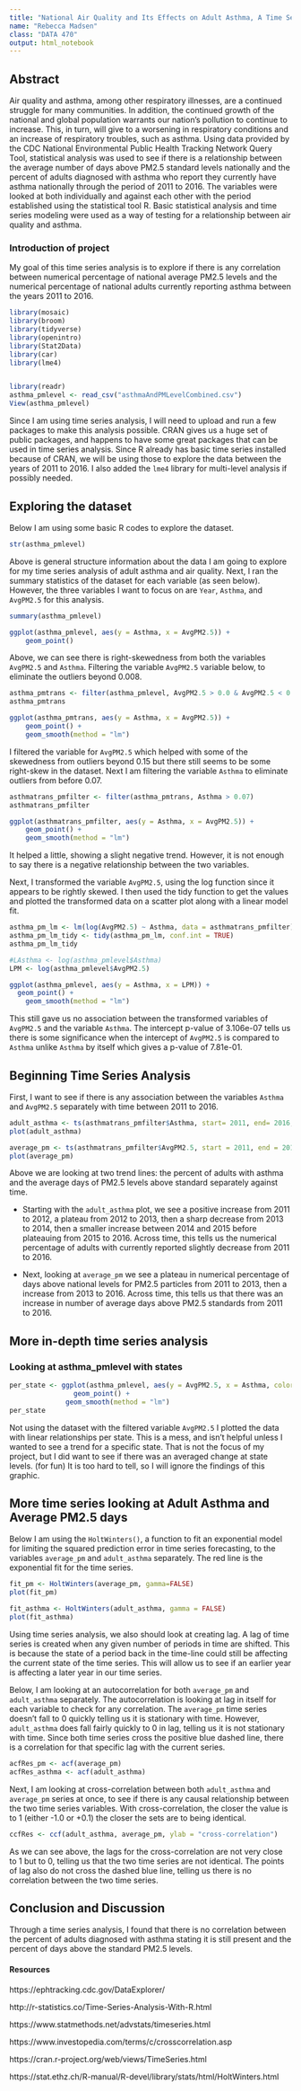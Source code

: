 ```yaml
---
title: "National Air Quality and Its Effects on Adult Asthma, A Time Series Analysis"
name: "Rebecca Madsen"
class: "DATA 470"
output: html_notebook
---
```


## Abstract

Air quality and asthma, among other respiratory illnesses, are a continued struggle for many communities. In addition, the continued growth of the national and global population warrants our nation's pollution to continue to increase. This, in turn, will give to a worsening in respiratory conditions and an increase of respiratory troubles, such as asthma. Using data provided by the CDC National Environmental Public Health Tracking Network Query Tool, statistical analysis was used to see if there is a relationship between the average number of days above PM2.5 standard levels nationally and the percent of adults diagnosed with asthma who report they currently have asthma nationally through the period of 2011 to 2016. The variables were looked at both individually and against each other with the period established using the statistical tool R. Basic statistical analysis and time series modeling were used as a way of testing for a relationship between air quality and asthma. 

### Introduction of project

My goal of this time series analysis is to explore if there is any correlation between numerical percentage of national average PM2.5 levels and the numerical percentage of national adults currently reporting asthma between the years 2011 to 2016.

```r
library(mosaic)
library(broom)
library(tidyverse)
library(openintro)
library(Stat2Data)
library(car)
library(lme4)


library(readr)
asthma_pmlevel <- read_csv("asthmaAndPMLevelCombined.csv")
View(asthma_pmlevel)
```


Since I am using time series analysis, I will need to upload and run a few packages to make this analysis possible. CRAN gives us a huge set of public packages, and happens to have some great packages that can be used in time series analysis. Since R already has basic time series installed because of CRAN, we will be using those to explore the data between the years of 2011 to 2016. I also added the `lme4` library for multi-level analysis if possibly needed.

## Exploring the dataset

Below I am using some basic R codes to explore the dataset.

```r
str(asthma_pmlevel)
```


Above is general structure information about the data I am going to explore for my time series analysis of adult asthma and air quality. Next, I ran the summary statistics of the dataset for each variable (as seen below). However, the three variables I want to focus on are `Year`, `Asthma`, and `AvgPM2.5` for this analysis. 

```r
summary(asthma_pmlevel)
```

```r
ggplot(asthma_pmlevel, aes(y = Asthma, x = AvgPM2.5)) +
    geom_point()
```

Above, we can see there is right-skewedness from both the variables `AvgPM2.5` and `Asthma`. Filtering the variable `AvgPM2.5` variable below, to eliminate the outliers beyond 0.008.

```r
asthma_pmtrans <- filter(asthma_pmlevel, AvgPM2.5 > 0.0 & AvgPM2.5 < 0.08)
asthma_pmtrans
```

```r
ggplot(asthma_pmtrans, aes(y = Asthma, x = AvgPM2.5)) +
    geom_point() +
    geom_smooth(method = "lm")
```

I filtered the variable for `AvgPM2.5` which helped with some of the skewedness from outliers beyond 0.15 but there still seems to be some right-skew in the dataset. Next I am filtering the variable `Asthma` to eliminate outliers from before 0.07.

```r
asthmatrans_pmfilter <- filter(asthma_pmtrans, Asthma > 0.07)
asthmatrans_pmfilter
```

```r
ggplot(asthmatrans_pmfilter, aes(y = Asthma, x = AvgPM2.5)) +
    geom_point() +
    geom_smooth(method = "lm")
```
It helped a little, showing a slight negative trend. However, it is not enough to say there is a negative relationship between the two variables. 

Next, I transformed the variable `AvgPM2.5`, using the log function since it appears to be rightly skewed. I then used the tidy function to get the values and plotted the transformed data on a scatter plot along with a linear model fit. 

```r
asthma_pm_lm <- lm(log(AvgPM2.5) ~ Asthma, data = asthmatrans_pmfilter)
asthma_pm_lm_tidy <- tidy(asthma_pm_lm, conf.int = TRUE)
asthma_pm_lm_tidy
```

```r
#LAsthma <- log(asthma_pmlevel$Asthma)
LPM <- log(asthma_pmlevel$AvgPM2.5)

ggplot(asthma_pmlevel, aes(y = Asthma, x = LPM)) +
  geom_point() +
    geom_smooth(method = "lm")
```

This still gave us no association between the transformed variables of `AvgPM2.5` and the variable `Asthma`. The intercept p-value of 3.106e-07 tells us there is some significance when the intercept of `AvgPM2.5` is compared to `Asthma` unlike `Asthma` by itself which gives a p-value of 7.81e-01.

## Beginning Time Series Analysis

First, I want to see if there is any association between the variables `Asthma` and `AvgPM2.5` separately with time between 2011 to 2016. 

```r
adult_asthma <- ts(asthmatrans_pmfilter$Asthma, start= 2011, end= 2016, frequency= 1)
plot(adult_asthma)

average_pm <- ts(asthmatrans_pmfilter$AvgPM2.5, start = 2011, end = 2016, frequency = 1)
plot(average_pm)
```
Above we are looking at two trend lines: the percent of adults with asthma and the average days of PM2.5 levels above standard separately against time. 

* Starting with the `adult_asthma` plot, we see a positive increase from 2011 to 2012, a plateau from 2012 to 2013, then a sharp decrease from 2013 to 2014, then a smaller increase between 2014 and 2015 before plateauing from 2015 to 2016. Across time, this tells us the numerical percentage of adults with currently reported slightly decrease from 2011 to 2016.

* Next, looking at `average_pm` we see a plateau in numerical percentage of days above national levels for PM2.5 particles from 2011 to 2013, then a increase from 2013 to 2016. Across time, this tells us that there was an increase in number of average days above PM2.5 standards from 2011 to 2016. 

## More in-depth time series analysis


### Looking at asthma_pmlevel with states

```r
per_state <- ggplot(asthma_pmlevel, aes(y = AvgPM2.5, x = Asthma, color = State)) +
                geom_point() +
              geom_smooth(method = "lm")
per_state
```
Not using the dataset with the filtered variable `AvgPM2.5` I plotted the data with linear relationships per state. This is a mess, and isn't helpful unless I wanted to see a trend for a specific state. That is not the focus of my project, but I did want to see if there was an averaged change at state levels. (for fun) It is too hard to tell, so I will ignore the findings of this graphic.


## More time series looking at Adult Asthma and Average PM2.5 days

Below I am using the `HoltWinters()`, a function to fit an exponential model for limiting the squared prediction error in time series forecasting, to the variables `average_pm` and `adult_asthma` separately. The red line is the exponential fit for the time series.

```r
fit_pm <- HoltWinters(average_pm, gamma=FALSE)
plot(fit_pm)

fit_asthma <- HoltWinters(adult_asthma, gamma = FALSE)
plot(fit_asthma)
```

Using time series analysis, we also should look at creating lag. A lag of time series is created when any given number of periods in time are shifted. This is because the state of a period back in the time-line could still be affecting the current state of the time series. This will allow us to see if an earlier year is affecting a later year in our time series.

Below, I am looking at an autocorrelation for both `average_pm` and `adult_asthma` separately. The autocorrelation is looking at lag in itself for each variable to check for any correlation. The `average_pm` time series doesn't fall to 0 quickly telling us it is stationary with time. However, `adult_asthma` does fall fairly quickly to 0 in lag, telling us it is not stationary with time. Since both time series cross the positive blue dashed line, there is a correlation for that specific lag with the current series.

```r
acfRes_pm <- acf(average_pm)
acfRes_asthma <- acf(adult_asthma)
```

Next, I am looking at cross-correlation between both `adult_asthma` and `average_pm` series at once, to see if there is any causal relationship between the two time series variables. With cross-correlation, the closer the value is to 1 (either -1.0 or +0.1) the closer the sets are to being identical.

```r
ccfRes <- ccf(adult_asthma, average_pm, ylab = "cross-correlation")
```

As we can see above, the lags for the cross-correlation are not very close to 1 but to 0, telling us that the two time series are not identical. The points of lag also do not cross the dashed blue line, telling us there is no correlation between the two time series. 


## Conclusion and Discussion

Through a time series analysis, I found that there is no correlation between the percent of adults diagnosed with asthma stating it is still present and the percent of days above the standard PM2.5 levels. 


#### Resources


https://ephtracking.cdc.gov/DataExplorer/

http://r-statistics.co/Time-Series-Analysis-With-R.html

https://www.statmethods.net/advstats/timeseries.html

https://www.investopedia.com/terms/c/crosscorrelation.asp

https://cran.r-project.org/web/views/TimeSeries.html

https://stat.ethz.ch/R-manual/R-devel/library/stats/html/HoltWinters.html


